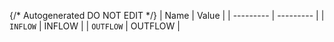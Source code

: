 {/* Autogenerated DO NOT EDIT  */}
| Name      | Value     |
| --------- | --------- |
| `INFLOW`  | INFLOW    |
| `OUTFLOW` | OUTFLOW   |